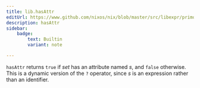 ```yaml
---
title: lib.hasAttr
editUrl: https://www.github.com/nixos/nix/blob/master/src/libexpr/primops.cc
description: hasAttr
sidebar:
    badge: 
        text: Builtin
        variant: note

---
```



`hasAttr` returns `true` if *set* has an attribute named *s*, and
`false` otherwise. This is a dynamic version of the `?` operator,
since *s* is an expression rather than an identifier.
